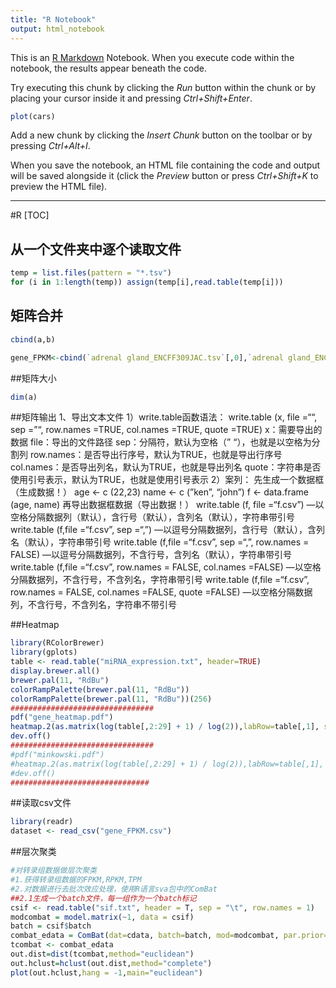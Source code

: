 ```yaml
---
title: "R Notebook"
output: html_notebook
---
```


This is an [R Markdown](http://rmarkdown.rstudio.com) Notebook. When you execute code within the notebook, the results appear beneath the code. 

Try executing this chunk by clicking the *Run* button within the chunk or by placing your cursor inside it and pressing *Ctrl+Shift+Enter*. 

```r
plot(cars)
```

Add a new chunk by clicking the *Insert Chunk* button on the toolbar or by pressing *Ctrl+Alt+I*.

When you save the notebook, an HTML file containing the code and output will be saved alongside it (click the *Preview* button or press *Ctrl+Shift+K* to preview the HTML file).



-------------

#R
[TOC]

## 从一个文件夹中逐个读取文件
```r
temp = list.files(pattern = "*.tsv")
for (i in 1:length(temp)) assign(temp[i],read.table(temp[i]))
```

## 矩阵合并
```r
cbind(a,b)

gene_FPKM<-cbind(`adrenal gland_ENCFF309JAC.tsv`[,0],`adrenal gland_ENCFF309JAC.tsv`[,1],`adrenal gland_ENCFF309JAC.tsv`[,7],`adrenal gland_ENCFF578HON.tsv`[,7],`bipolar neuron_ENCFF249CKU.tsv`[,7],`bipolar neuron_ENCFF688CEH.tsv`[,7],`cerebellum_ENCFF902DQW.tsv`[,7],`cerebellum_ENCFF947JHW.tsv`[,7],`diencephalon_ENCFF056KYM.tsv`[,7],`diencephalon_ENCFF224CON.tsv`[,7],`frontal cortex_ENCFF847LUK.tsv`[,7],`frontal cortex_ENCFF947SAO.tsv`[,7],`heart_ENCFF455HQT.tsv`[,7],`heart_ENCFF803YED.tsv`[,7],`lung_ENCFF573QQU.tsv`[,7],`lung_ENCFF649ECE.tsv`[,7],`mesenchymal stem cell_ENCFF290OQE.tsv`[,7],`mesenchymal stem cell_ENCFF693WRN.tsv`[,7],`metanephros_ENCFF397JTM.tsv`[,7],`metanephros_ENCFF904AZG.tsv`[,7],`occipital lobe_ENCFF450SDZ.tsv`[,7],`occipital lobe_ENCFF757CQE.tsv`[,7],`ovary_ENCFF132XQU.tsv`[,7],`ovary_ENCFF809AOV.tsv`[,7],`parietal lobe_ENCFF637ZPY.tsv`[,7],`parietal lobe_ENCFF924PET.tsv`[,7],`skeletal muscle tissue.tsv`[,7],`skeletal muscle tissue_2.tsv`[,7],`skin of body.tsv`[,7],`skin of body_2.tsv`[,7],`spinal cord_ENCFF126UNL.tsv`[,7],`spinal cord_ENCFF316BNE.tsv`[,7],`spleen_ENCFF474KYX.tsv`[,7],`spleen_ENCFF653LOC.tsv`[,7],`stomach.tsv`[,7],`stomach_2.tsv`[,7],`stomach_ENCFF046GFN.tsv`[,7],`stomach_ENCFF645CNL.tsv`[,7],`temporal lobe_ENCFF682JEP.tsv`[,7],`temporal lobe_ENCFF845GMQ.tsv`[,7],`testis_ENCFF857HXK.tsv`[,7],`testis_ENCFF863ERP.tsv`[,7],`thyroid gland_ENCFF734HNL.tsv`[,7],`thyroid gland_ENCFF860IOK.tsv`[,7],`tibial nerve_ENCFF046AFQ.tsv`[,7],`tibial nerve_ENCFF470ZWQ.tsv`[,7],`tibial nerve_ENCFF597HTT.tsv`[,7],`tongue.tsv`[,7],`tongue_2.tsv`[,7],`uterus.tsv`[,7],`uterus_2.tsv`[,7])

```
##矩阵大小

```r
dim(a)


```

##矩阵输出
1、导出文本文件
1）write.table函数语法：
write.table (x, file ="", sep ="", row.names =TRUE, col.names =TRUE, quote =TRUE)
x：需要导出的数据
file：导出的文件路径
sep：分隔符，默认为空格（" "），也就是以空格为分割列
row.names：是否导出行序号，默认为TRUE，也就是导出行序号
col.names：是否导出列名，默认为TRUE，也就是导出列名
quote：字符串是否使用引号表示，默认为TRUE，也就是使用引号表示
2）案列：
先生成一个数据框（生成数据！）
age <- c (22,23)
name <- c ("ken", "john")
f <- data.frame (age, name)
再导出数据框数据（导出数据！）
write.table (f, file ="f.csv")    ---以空格分隔数据列（默认），含行号（默认），含列名（默认），字符串带引号
write.table (f,file ="f.csv", sep =",")    ---以逗号分隔数据列，含行号（默认），含列名（默认），字符串带引号
write.table (f,file ="f.csv", sep =",", row.names = FALSE)    ---以逗号分隔数据列，不含行号，含列名（默认），字符串带引号
write.table (f,file ="f.csv", row.names = FALSE, col.names =FALSE)    ---以空格分隔数据列，不含行号，不含列名，字符串带引号
write.table (f,file ="f.csv", row.names = FALSE, col.names =FALSE, quote =FALSE)    ---以空格分隔数据列，不含行号，不含列名，字符串不带引号

##Heatmap
```r
library(RColorBrewer)
library(gplots)
table <- read.table("miRNA_expression.txt", header=TRUE)
display.brewer.all()
brewer.pal(11, "RdBu")
colorRampPalette(brewer.pal(11, "RdBu"))
colorRampPalette(brewer.pal(11, "RdBu"))(256)
################################
pdf("gene_heatmap.pdf")
heatmap.2(as.matrix(log(table[,2:29] + 1) / log(2)),labRow=table[,1], scale="row", distfun=function(x) as.dist((1-cor(t(x)))/2), trace="none", col=rev(colorRampPalette(brewer.pal(11, "BrBG"))(256)), margins=c(12,8))
dev.off()
################################
#pdf("minkowski.pdf")
#heatmap.2(as.matrix(log(table[,2:29] + 1) / log(2)),labRow=table[,1], scale="row", distfun=function(x) dist(x,method='minkowski'), trace="none", col=rev(colorRampPalette(brewer.pal(11, "BrBG"))(256)), margins=c(12,8))
#dev.off()
###############################
```
 
##读取csv文件
```r
library(readr)
dataset <- read_csv("gene_FPKM.csv")
```


##层次聚类
```r
#对转录组数据做层次聚类
#1.获得转录组数据的FPKM,RPKM,TPM
#2.对数据进行去批次效应处理，使用R语言sva包中的ComBat
##2.1生成一个batch文件，每一组作为一个batch标记
csif <- read.table("sif.txt", header = T, sep = "\t", row.names = 1)
modcombat = model.matrix(~1, data = csif)
batch = csif$batch
combat_edata = ComBat(dat=cdata, batch=batch, mod=modcombat, par.prior=TRUE, prior.plots=TRUE)​
tcombat <- combat_edata
out.dist=dist(tcombat,method="euclidean")
out.hclust=hclust(out.dist,method="complete")
plot(out.hclust,hang = -1,main="euclidean")
```


